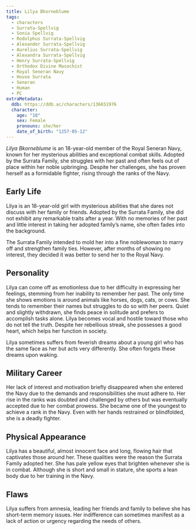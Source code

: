 ```yaml
---
title: Lilya Bkorneblume
tags:
  - characters
  - Surrata-Spellvig
  - Sonia Spellvig
  - Rodolphus Surrata-Spellvig
  - Alexander Surrata-Spellvig
  - Aurelius Surrata-Spellvig
  - Alexandra Surrata-Spellvig
  - Henry Surrata-Spellvig
  - Orthodox Divine Masochist
  - Royal Seneran Navy
  - House Surrata
  - Seneran
  - Human
  - PC
extraMetadata:
  ddb: https://ddb.ac/characters/136651976
  character:
    age: "18"
    sex: Female
    pronouns: she/her
    date_of_birth: "1257-05-12"
---
```


*Lilya Bkorneblume* is an 18-year-old member of the Royal Seneran Navy, known
for her mysterious abilities and exceptional combat skills. Adopted by the
Surrata Family, she struggles with her past and often feels out of place within
her noble upbringing. Despite her challenges, she has proven herself as a
formidable fighter, rising through the ranks of the Navy.

## Early Life

Lilya is an 18-year-old girl with mysterious abilities that she dares not
discuss with her family or friends. Adopted by the Surrata Family, she did not
exhibit any remarkable traits after a year. With no memories of her past and
little interest in taking her adopted family’s name, she often fades into the
background.

The Surrata Family intended to mold her into a fine noblewoman to marry off and
strengthen family ties. However, after months of showing no interest, they
decided it was better to send her to the Royal Navy.

## Personality

Lilya can come off as emotionless due to her difficulty in expressing her
feelings, stemming from her inability to remember her past. The only time she
shows emotions is around animals like horses, dogs, cats, or cows. She tends to
remember their names but struggles to do so with her peers. Quiet and slightly
withdrawn, she finds peace in solitude and prefers to accomplish tasks alone.
Lilya becomes vocal and hostile toward those who do not tell the truth. Despite
her rebellious streak, she possesses a good heart, which helps her function in
society.

Lilya sometimes suffers from feverish dreams about a young girl who has the same
face as her but acts very differently. She often forgets these dreams upon
waking.

## Military Career

Her lack of interest and motivation briefly disappeared when she entered the
Navy due to the demands and responsibilities she must adhere to. Her rise in the
ranks was doubted and challenged by others but was eventually accepted due to
her combat prowess. She became one of the youngest to achieve a rank in the
Navy. Even with her hands restrained or blindfolded, she is a deadly fighter.

## Physical Appearance

Lilya has a beautiful, almost innocent face and long, flowing hair that
captivates those around her. These qualities were the reason the Surrata Family
adopted her. She has pale yellow eyes that brighten whenever she is in combat.
Although she is short and small in stature, she sports a lean body due to her
training in the Navy.

## Flaws

Lilya suffers from amnesia, leading her friends and family to believe she has
short-term memory issues. Her indifference can sometimes manifest as a lack of
action or urgency regarding the needs of others.
